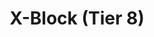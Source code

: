 ---
title: "X-Block (Tier 8)"
meta_title: "X-Block (Tier 8) craft"
description: "Craft de X-Block (Tier 8)"
rank: "s"
draft: false
name: "X-Block (Tier 8)"
recipe_img: "https://wiki.pokexgames.com/images/8/8a/Block8.png"
level: 120
craft_time: 345600
result: 1
value_npc: 1
ingredients:
  - name: "Corrupted Gold Bar"
    quantity: 750
    item_img: "https://wiki.pokexgames.com/images/9/9d/Corrupted_Gold_Bar.png"
    value_npc: 1
  - name: "Corrupted Tree Branch"
    quantity: 200
    item_img: "https://wiki.pokexgames.com/images/2/27/Corrupted-Tree-Branch.gif"
    value_npc: 1
  - name: "Petite Leaves"
    quantity: 100
    item_img: "https://wiki.pokexgames.com/images/e/e4/Petite_Leaves.png"
    value_npc: 1
  - name: "Corrupted Cow Tail"
    quantity: 100
    item_img: "https://wiki.pokexgames.com/images/b/b2/Corrupted-Cow-Tail.gif"
    value_npc: 1
  - name: "Sand Pouch"
    quantity: 100
    item_img: "https://wiki.pokexgames.com/images/b/bf/Sand_Pouch.png"
    value_npc: 1
  - name: "Lovely Topknot"
    quantity: 100
    item_img: "https://wiki.pokexgames.com/images/e/e9/Lovely_Topknot.png"
    value_npc: 1
  - name: "Corrupted Steelix Tail"
    quantity: 100
    item_img: "https://wiki.pokexgames.com/images/7/71/Corrupted-Steelix-Tail.gif"
    value_npc: 1
  - name: "Catfish Whiskers"
    quantity: 100
    item_img: "https://wiki.pokexgames.com/images/9/92/Catfish_Whiskers.png"
    value_npc: 1
  - name: "Alolan Electric Rat Tail"
    quantity: 100
    item_img: "https://wiki.pokexgames.com/images/9/92/Alolan_Electric_Rat_Tail.png"
    value_npc: 1
  - name: "Corrupted Ice Piece"
    quantity: 100
    item_img: "https://wiki.pokexgames.com/images/c/cb/Corrupted-Ice-Piece.gif"
    value_npc: 1
  - name: "Sentry Remains"
    quantity: 80
    item_img: "https://wiki.pokexgames.com/images/d/d3/Sentry_Remains.png"
    value_npc: 1
  - name: "Mach Nail"
    quantity: 50
    item_img: "https://wiki.pokexgames.com/images/2/2b/Mach_Nail.png"
    value_npc: 1
  - name: "Corrupted Doll Star"
    quantity: 20
    item_img: "https://wiki.pokexgames.com/images/f/f6/Corrupted-Doll-Star.gif"
    value_npc: 1
  - name: "Fire Monkey Hair"
    quantity: 20
    item_img: "https://wiki.pokexgames.com/images/7/7f/Fire_Monkey_Hair.png"
    value_npc: 1
  - name: "Razor Claw"
    quantity: 10
    item_img: "https://wiki.pokexgames.com/images/f/f6/Razor_Claw.png"
    value_npc: 1
  - name: "Star Remains"
    quantity: 3
    item_img: "https://wiki.pokexgames.com/images/b/b1/Star_Remains.png"
    value_npc: 1
  - name: "Dragon Remains"
    quantity: 3
    item_img: "https://wiki.pokexgames.com/images/7/79/Dragon_Remains.png"
    value_npc: 1
  - name: "Bear Feet"
    quantity: 2
    item_img: "https://wiki.pokexgames.com/images/e/ef/Bear_Feet.png"
    value_npc: 1
  - name: "Magnet Remains"
    quantity: 1
    item_img: "https://wiki.pokexgames.com/images/7/7d/Magnet_Remains.png"
    value_npc: 1
---